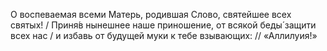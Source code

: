 О воспеваемая всеми Матерь, родившая Слово, святейшее всех святых! / Приня́в нынешнее наше приношение, от всякой беды́ защити всех нас / и избавь от будущей муки к тебе взывающих: // «Аллилуия!»
